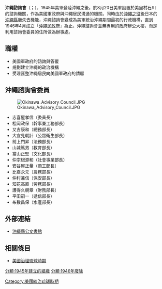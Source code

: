 '''沖繩諮詢會'''（{{lang-en|Okinawa Advisory Council}}；{{jpn|j=沖縄諮詢会|hg=おきなわしじゅんかい|rm=Okinawa shijunkai}}），1945年美軍登陸沖繩之後，於8月20日美軍設置於美里村石川的諮詢機關，作為美國軍政府與沖繩居民溝通的機關。同時由於[[沖繩之役|沖繩之役]]後日本的[[沖繩縣|沖繩縣]]廳失去機能，沖繩諮詢會變成為美軍統治沖繩期間最初的行政機構，直到1946年4月成立「[[沖繩民政府|沖繩民政府]]」為止。沖繩諮詢會並無專用的政府辦公大樓，而是利用諮詢會委員的住所做為辦事處。

==職權==
*美國軍政府的諮詢與答覆
*規劃建立沖繩的政治機構
*受理匯整沖繩居民向美國軍政府的請願

==沖繩諮詢會委員==
[[File:Okinawa_Advisory_Council.JPG|thumb]]
*志喜屋孝信（委員長）
*松岡政保（幹事兼工務部長）
*又吉康和（總務部長）
*大宜見朝計（公眾衛生部長）
*前上門昇（法務部長）
*山城篤男（教育部長）
*當山正堅（文化部長）
*仲宗根源和（社會事業部長）
*安谷屋正量（商工部長）
*比嘉永元（農務部長）
*仲村兼信（保安部長）
*知花高直（勞務部長）
*護得久朝章（財務部長）
*平田嗣一（遞信部長）
*糸數昌保（水產部長）

==外部連結==
*[http://www.archives.pref.okinawa.jp/ 沖繩縣公文書館] {{Wayback|url=http://www.archives.pref.okinawa.jp/ |date=20070921165152 }}

==相關條目==
*[[美國治理琉球時期|美國治理琉球時期]]

{{美國治理琉球時期治理機構的變遷}}

[[Category:美國統治琉球時期|Category:美國統治琉球時期]]
[[分類:1945年建立的組織|分類:1945年建立的組織]]
[[分類:1946年廢除|分類:1946年廢除]]